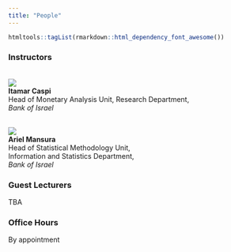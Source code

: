 ```yaml
---
title: "People"
---
```


```r
htmltools::tagList(rmarkdown::html_dependency_font_awesome())
```


### Instructors

<br>
![](figures/itamar.png) <br>
**Itamar Caspi** <br>
Head of Monetary Analysis Unit,
Research Department,  
*Bank of Israel* <br>
[<i class="fa fa-home"></i> ](https://itamarcaspi.rbind.io/) 
[<i class="fa fa-paper-plane"></i> ](mailto:caspi.itamar@gmail.com)
[<i class="fa fa-github"></i> ](https://github.com/itamarcaspi/)
[<i class="fa fa-twitter"></i> ](https://twitter.com/itamarcaspi/)

<br>
![](figures/ariel.png) <br>
**Ariel Mansura** <br>
Head of Statistical Methodology Unit,  
Information and Statistics Department,  
*Bank of Israel* <br>
[<i class="fa fa-paper-plane"></i>](mailto:ariel.mansura@boi.org.il)


### Guest Lecturers

TBA  

### Office Hours

By appointment  
